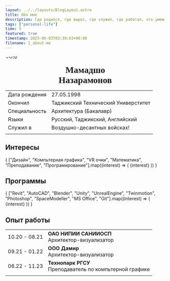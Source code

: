 ```yaml
---
layout: ../../layouts/BlogLayout.astro
title: Обо мне
description: Где родился, где вырос, где служил, где работал, что умею, что люблю)
tags: ["personal-life"]
time: 5
featured: true
timestamp: 2025-06-03T02:39:03+00:00
filename: 1_about-me
---
```


<div class="bg-black rounded-full max-w-60 w-60 h-60 mb-4\0 z-0 grayscale py-0"
    style = "border-radius: 100%; overflow: hidden; margin:auto;">
   <ImageBox src="/about-me/me.jpg" style="margin:0px;">ASDV</ImageBox>
</div>
   <h1 style="text-align: center; font-family:press-start-2p; margin: 15px;">Мамадшо <br/> Назарамонов</h1>

|                |                                     |
| -------------- | ----------------------------------- |
| Дата рождения  | 27.05.1998                          |
| Окончил        | Таджикский Технический Универститет |
| Специальность  | Архитектура (Бакалавр)              |
| Языки          | Русский, Таджикский, Английский     |
| Служил в       | Воздушно-десантных войсках! <Airborne/>        |
|                |                                     |


## Интересы
<div class="flex flex-row flex-wrap gap-2">
    {
      ["Дизайн", "Компьтерная графика", "VR очки", "Математика", "Преподавание", "Програмирование"].map((interest) => (
        <span class="-zag-text -zag-bg zag-transition px-2 py-1 text-sm font-semibold">
          {interest}
        </span>
      ))
    }
</div>

## Программы
<div class="flex flex-row flex-wrap gap-2">
    {
      ["Revit", "AutoCAD", "Blender", "Unity", "UnrealEngine", "Twinmotion", "Photoshop", "SpaceModeller", "MS Office", "Git"].map((interest) => (
        <span class="-zag-text -zag-bg zag-transition px-2 py-1 text-sm font-semibold">
          {interest}
        </span>
      ))
    }
</div>

## Опыт работы

|                 |                                                                 |
| --------------- | --------------------------------------------------------------- |
|  10.20 - 08.21  | **ОАО НИПИИ САНИИОСП** <br/>Архитектор-визуализатор             | 
|  09.21 - 01.22  | **ООО Дамир**          <br/>Архитектор-визуализатор             |
|  06.22 - 11.23  | **Технопарк РГСУ**     <br/>Преподаватель по компьтерной графике|  
|                 |                                                                 |
